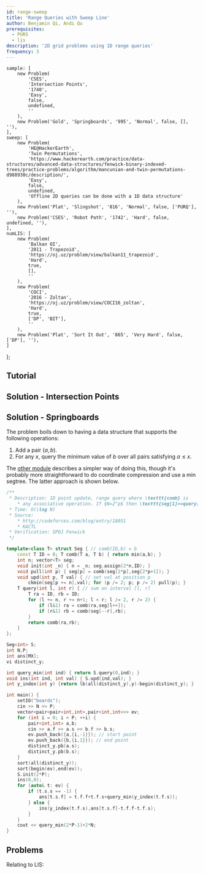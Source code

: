 ```yaml
---
id: range-sweep
title: 'Range Queries with Sweep Line'
author: Benjamin Qi, Andi Qu
prerequisites:
  - PURS
  - lis
description: '2D grid problems using 1D range queries'
frequency: 3
---
```


	sample: [
		new Problem(
			'CSES',
			'Intersection Points',
			'1740',
			'Easy',
			false,
			undefined,
			''
		),
		new Problem('Gold', 'Springboards', '995', 'Normal', false, [], ''),
	],
	sweep: [
		new Problem(
			'HE@HackerEarth',
			'Twin Permutations',
			'https://www.hackerearth.com/practice/data-structures/advanced-data-structures/fenwick-binary-indexed-trees/practice-problems/algorithm/mancunian-and-twin-permutations-d988930c/description/',
			'Easy',
			false,
			undefined,
			'Offline 2D queries can be done with a 1D data structure'
		),
		new Problem('Plat', 'Slingshot', '816', 'Normal', false, ['PURQ'], ''),
		new Problem('CSES', 'Robot Path', '1742', 'Hard', false, undefined, ''),
	],
	numLIS: [
		new Problem(
			'Balkan OI',
			'2011 - Trapezoid',
			'https://oj.uz/problem/view/balkan11_trapezoid',
			'Hard',
			true,
			[],
			''
		),
		new Problem(
			'COCI',
			'2016 - Zoltan',
			'https://oj.uz/problem/view/COCI16_zoltan',
			'Hard',
			true,
			['DP', 'BIT'],
			''
		),
		new Problem('Plat', 'Sort It Out', '865', 'Very Hard', false, ['DP'], ''),
	]
};

<FocusProblem problem={problems.sample[0]} />

<FocusProblem problem={problems.sample[1]} />

## Tutorial

<IncompleteSection />

## Solution - Intersection Points

<IncompleteSection />

## Solution - Springboards

<IncompleteSection />

The problem boils down to having a data structure that supports the following operations:

1. Add a pair $(a,b)$.
2. For any $x$, query the minimum value of $b$ over all pairs satisfying $a\le x$.

The [other module](/adv/springboards) describes a simpler way of doing this, though it's probably more straightforward to do coordinate compression and use a min segtree. The latter approach is shown below.

```cpp
/**
 * Description: 1D point update, range query where \texttt{comb} is
 	* any associative operation. If $N=2^p$ then \texttt{seg[1]==query(0,N-1)}.
 * Time: O(\log N)
 * Source: 
	* http://codeforces.com/blog/entry/18051
	* KACTL
 * Verification: SPOJ Fenwick
 */

template<class T> struct Seg { // comb(ID,b) = b
	const T ID = 0; T comb(T a, T b) { return min(a,b); } 
	int n; vector<T> seg;
	void init(int _n) { n = _n; seg.assign(2*n,ID); }
	void pull(int p) { seg[p] = comb(seg[2*p],seg[2*p+1]); }
	void upd(int p, T val) { // set val at position p
		ckmin(seg[p += n],val); for (p /= 2; p; p /= 2) pull(p); }
	T query(int l, int r) {	// sum on interval [l, r]
		T ra = ID, rb = ID; 
		for (l += n, r += n+1; l < r; l /= 2, r /= 2) {
			if (l&1) ra = comb(ra,seg[l++]);
			if (r&1) rb = comb(seg[--r],rb);
		}
		return comb(ra,rb);
	}
};

Seg<int> S;
int N,P;
int ans[MX];
vi distinct_y;

int query_min(int ind) { return S.query(0,ind); }
void ins(int ind, int val) { S.upd(ind,val); }
int y_index(int y) {return lb(all(distinct_y),y)-begin(distinct_y); }

int main() {
	setIO("boards");
	cin >> N >> P;
	vector<pair<pair<int,int>,pair<int,int>>> ev;
	for (int i = 0; i < P; ++i) {
		pair<int,int> a,b; 
		cin >> a.f >> a.s >> b.f >> b.s;
		ev.push_back({a,{i,-1}}); // start point
		ev.push_back({b,{i,1}}); // end point
		distinct_y.pb(a.s);
		distinct_y.pb(b.s);
	}
	sort(all(distinct_y));
	sort(begin(ev),end(ev));
	S.init(2*P);
	ins(0,0);
	for (auto& t: ev) {
		if (t.s.s == -1) {
			ans[t.s.f] = t.f.f+t.f.s+query_min(y_index(t.f.s));
		} else {
			ins(y_index(t.f.s),ans[t.s.f]-t.f.f-t.f.s);
		}
	}
	cout << query_min(2*P-1)+2*N;
}
```

## Problems

<Problems problems={problems.sweep} />

Relating to LIS:

<Problems problems={problems.numLIS} />

